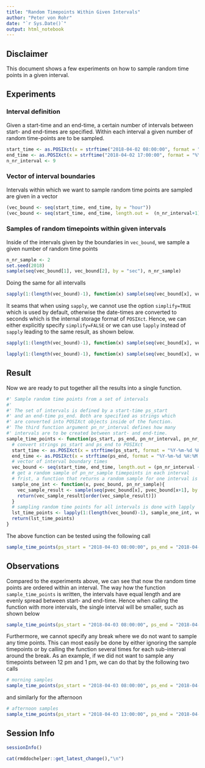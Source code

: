 ```yaml
---
title: "Random Timepoints Within Given Intervals"
author: "Peter von Rohr"
date: "`r Sys.Date()`"
output: html_notebook
---
```


## Disclaimer
This document shows a few experiments on how to sample random time points in a given interval. 


## Experiments
### Interval definition
Given a start-time and an end-time, a certain number of intervals between start- and end-times are specified. Within each interval a given number of random time-points are to be sampled. 

```r
start_time <- as.POSIXct(x = strftime("2018-04-02 08:00:00", format = "%Y-%m-%d %H:%M:%S"))
end_time <- as.POSIXct(x = strftime("2018-04-02 17:00:00", format = "%Y-%m-%d %H:%M:%S"))
n_nr_interval <- 9
```

### Vector of interval boundaries
Intervals within which we want to sample random time points are sampled are given in a vector

```r
(vec_bound <- seq(start_time, end_time, by = "hour"))
(vec_bound <- seq(start_time, end_time, length.out =  (n_nr_interval+1)))
```

### Samples of random timepoints within given intervals
Inside of the intervals given by the boundaries in `vec_bound`, we sample a given number of random time points

```r
n_nr_sample <- 2
set.seed(2018)
sample(seq(vec_bound[1], vec_bound[2], by = "sec"), n_nr_sample)
```

Doing the same for all intervalls

```r
sapply(1:(length(vec_bound)-1), function(x) sample(seq(vec_bound[x], vec_bound[x+1], by = "sec"), n_nr_sample))
```

It seams that when using `sapply`, we cannot use the option `simplify=TRUE` which is used by default, otherwise the date-times are converted to seconds which is the internal storage format of `POSIXct`. Hence, we can either explicitly specify `simplify=FALSE` or we can use `lapply` instead of `sapply` leading to the same result, as shown below.

```r
sapply(1:(length(vec_bound)-1), function(x) sample(seq(vec_bound[x], vec_bound[x+1], by = "sec"), n_nr_sample), simplify = FALSE)
```

```r
lapply(1:(length(vec_bound)-1), function(x) sample(seq(vec_bound[x], vec_bound[x+1], by = "sec"), n_nr_sample))
```

## Result
Now we are ready to put together all the results into a single function. 

```r
#' Sample random time points from a set of intervals
#'
#' The set of intervals is defined by a start-time ps_start 
#' and an end-time ps_end. Both are specified as strings which 
#' are converted into POSIXct objects inside of the function. 
#' The third function argument pn_nr_interval defines how many
#' intervals are to be created between start- and end-time. 
sample_time_points <- function(ps_start, ps_end, pn_nr_interval, pn_nr_sample){
  # convert strings ps_start and ps_end to POSIXct
  start_time <- as.POSIXct(x = strftime(ps_start, format = "%Y-%m-%d %H:%M:%S"))
  end_time <- as.POSIXct(x = strftime(ps_end, format = "%Y-%m-%d %H:%M:%S"))
  # vector of interval boundary times
  vec_bound <- seq(start_time, end_time, length.out = (pn_nr_interval + 1))
  # get a random sample of pn_nr_sample timepoints in each interval
  # frist, a function that returns a random sample for one interval is defined
  sample_one_int <- function(x, pvec_bound, pn_nr_sample){
    vec_sample_result <- sample(seq(pvec_bound[x], pvec_bound[x+1], by = "sec"), pn_nr_sample)
    return(vec_sample_result[order(vec_sample_result)])
  }
  # sampling random time points for all intervals is done with lapply
  lst_time_points <- lapply(1:(length(vec_bound)-1), sample_one_int, vec_bound, pn_nr_sample)
  return(lst_time_points)
}
```

The above function can be tested using the following call

```r
sample_time_points(ps_start = "2018-04-03 08:00:00", ps_end = "2018-04-03 17:00:00", pn_nr_interval = 9, pn_nr_sample = 2)
```


## Observations
Compared to the experiments above, we can see that now the random time points are ordered within an interval. The way how the function `sample_time_points` is written, the intervals have equal length and are evenly spread between start- and end-time. Hence when calling the function with more intervals, the single interval will be smaller, such as shown below

```r
sample_time_points(ps_start = "2018-04-03 08:00:00", ps_end = "2018-04-03 17:00:00", pn_nr_interval = 10, pn_nr_sample = 2)
```



Furthermore, we cannot specify any break where we do not want to sample any time points. This can most easily be done by either ignoring the sample timepoints or by calling the function several times for each sub-interval around the break. As an example, if we did not want to sample any timepoints between 12 pm and 1 pm, we can do that by the following two calls

```r
# morning samples
sample_time_points(ps_start = "2018-04-03 08:00:00", ps_end = "2018-04-03 12:00:00", pn_nr_interval = 4, pn_nr_sample = 2)
```

and similarly for the afternoon

```r
# afternoon samples
sample_time_points(ps_start = "2018-04-03 13:00:00", ps_end = "2018-04-03 17:00:00", pn_nr_interval = 4, pn_nr_sample = 2)
```

## Session Info
```r
sessionInfo()
```

```r
cat(rmddochelper::get_latest_change(),"\n")
```


